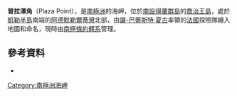 {{coord|62|6|S|58|26|W|display=title}}

'''普拉澤角'''（Plaza Point），是[[南極洲|南極洲]]的海岬，位於[[南設得蘭群島|南設得蘭群島]]的[[喬治王島|喬治王島]]，處於[[凱勒半島|凱勒半島]]南端的[[阿德默勒爾蒂灣_(南設得蘭群島)|阿德默勒爾蒂灣]]北部，由[[讓-巴蒂斯特·夏古|讓-巴蒂斯特·夏古]]率領的[[法國|法國]]探險隊繪入地圖和命名，現時由[[南極條約體系|南極條約體系]]管理。

==參考資料==
*{{usgs-gazetteer}}

{{Antarctica-geo-stub}}
[[Category:南極洲海岬|Category:南極洲海岬]]